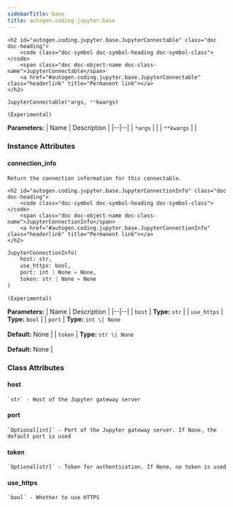 ```yaml
---
sidebarTitle: base
title: autogen.coding.jupyter.base
---
```


    <h2 id="autogen.coding.jupyter.base.JupyterConnectable" class="doc doc-heading">
        <code class="doc-symbol doc-symbol-heading doc-symbol-class"></code>
        <span class="doc doc-object-name doc-class-name">JupyterConnectable</span>
        <a href="#autogen.coding.jupyter.base.JupyterConnectable" class="headerlink" title="Permanent link"></a>
    </h2>

```python
JupyterConnectable(*args, **kwargs)
```

    (Experimental)

<b>Parameters:</b>
| Name | Description |
|--|--|
| `*args` |  |
| `**kwargs` |  |

### Instance Attributes

<code class="doc-symbol doc-symbol-heading doc-symbol-attribute"></code>
#### connection_info
<a href="#autogen.coding.jupyter.base.JupyterConnectable.connection_info" class="headerlink" title="Permanent link"></a>

    Return the connection information for this connectable.

    <h2 id="autogen.coding.jupyter.base.JupyterConnectionInfo" class="doc doc-heading">
        <code class="doc-symbol doc-symbol-heading doc-symbol-class"></code>
        <span class="doc doc-object-name doc-class-name">JupyterConnectionInfo</span>
        <a href="#autogen.coding.jupyter.base.JupyterConnectionInfo" class="headerlink" title="Permanent link"></a>
    </h2>

```python
JupyterConnectionInfo(
    host: str,
    use_https: bool,
    port: int | None = None,
    token: str | None = None
)
```

    (Experimental)

<b>Parameters:</b>
| Name | Description |
|--|--|
| `host` | **Type:** `str` |
| `use_https` | **Type:** `bool` |
| `port` | **Type:** `int \| None`<br/><br/>**Default:** None |
| `token` | **Type:** `str \| None`<br/><br/>**Default:** None |

### Class Attributes

<code class="doc-symbol doc-symbol-heading doc-symbol-attribute"></code>
#### host
<a href="#autogen.coding.jupyter.base.JupyterConnectionInfo.host" class="headerlink" title="Permanent link"></a>

    `str` - Host of the Jupyter gateway server

<code class="doc-symbol doc-symbol-heading doc-symbol-attribute"></code>
#### port
<a href="#autogen.coding.jupyter.base.JupyterConnectionInfo.port" class="headerlink" title="Permanent link"></a>

    `Optional[int]` - Port of the Jupyter gateway server. If None, the default port is used

<code class="doc-symbol doc-symbol-heading doc-symbol-attribute"></code>
#### token
<a href="#autogen.coding.jupyter.base.JupyterConnectionInfo.token" class="headerlink" title="Permanent link"></a>

    `Optional[str]` - Token for authentication. If None, no token is used

<code class="doc-symbol doc-symbol-heading doc-symbol-attribute"></code>
#### use_https
<a href="#autogen.coding.jupyter.base.JupyterConnectionInfo.use_https" class="headerlink" title="Permanent link"></a>

    `bool` - Whether to use HTTPS